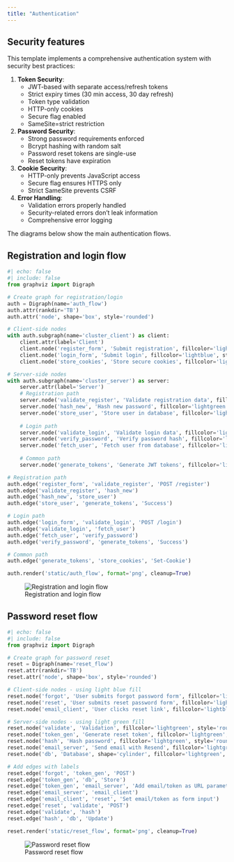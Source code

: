```yaml
---
title: "Authentication"
---
```


## Security features

This template implements a comprehensive authentication system with security best practices:

1. **Token Security**:
   - JWT-based with separate access/refresh tokens
   - Strict expiry times (30 min access, 30 day refresh)
   - Token type validation
   - HTTP-only cookies
   - Secure flag enabled
   - SameSite=strict restriction

2. **Password Security**:
   - Strong password requirements enforced
   - Bcrypt hashing with random salt
   - Password reset tokens are single-use
   - Reset tokens have expiration

3. **Cookie Security**:
   - HTTP-only prevents JavaScript access
   - Secure flag ensures HTTPS only
   - Strict SameSite prevents CSRF

4. **Error Handling**:
   - Validation errors properly handled
   - Security-related errors don't leak information
   - Comprehensive error logging
   
The diagrams below show the main authentication flows.

## Registration and login flow

``` python
#| echo: false
#| include: false
from graphviz import Digraph

# Create graph for registration/login
auth = Digraph(name='auth_flow')
auth.attr(rankdir='TB')
auth.attr('node', shape='box', style='rounded')

# Client-side nodes
with auth.subgraph(name='cluster_client') as client:
    client.attr(label='Client')
    client.node('register_form', 'Submit registration', fillcolor='lightblue', style='rounded,filled')
    client.node('login_form', 'Submit login', fillcolor='lightblue', style='rounded,filled')
    client.node('store_cookies', 'Store secure cookies', fillcolor='lightblue', style='rounded,filled')

# Server-side nodes
with auth.subgraph(name='cluster_server') as server:
    server.attr(label='Server')
    # Registration path
    server.node('validate_register', 'Validate registration data', fillcolor='lightgreen', style='rounded,filled')
    server.node('hash_new', 'Hash new password', fillcolor='lightgreen', style='rounded,filled')
    server.node('store_user', 'Store user in database', fillcolor='lightgreen', style='rounded,filled')
    
    # Login path
    server.node('validate_login', 'Validate login data', fillcolor='lightgreen', style='rounded,filled')
    server.node('verify_password', 'Verify password hash', fillcolor='lightgreen', style='rounded,filled')
    server.node('fetch_user', 'Fetch user from database', fillcolor='lightgreen', style='rounded,filled')
    
    # Common path
    server.node('generate_tokens', 'Generate JWT tokens', fillcolor='lightgreen', style='rounded,filled')

# Registration path
auth.edge('register_form', 'validate_register', 'POST /register')
auth.edge('validate_register', 'hash_new')
auth.edge('hash_new', 'store_user')
auth.edge('store_user', 'generate_tokens', 'Success')

# Login path
auth.edge('login_form', 'validate_login', 'POST /login')
auth.edge('validate_login', 'fetch_user')
auth.edge('fetch_user', 'verify_password')
auth.edge('verify_password', 'generate_tokens', 'Success')

# Common path
auth.edge('generate_tokens', 'store_cookies', 'Set-Cookie')

auth.render('static/auth_flow', format='png', cleanup=True)
```

![Registration and login flow](static/auth_flow.png)

## Password reset flow

``` python
#| echo: false
#| include: false
from graphviz import Digraph

# Create graph for password reset
reset = Digraph(name='reset_flow')
reset.attr(rankdir='TB')
reset.attr('node', shape='box', style='rounded')

# Client-side nodes - using light blue fill
reset.node('forgot', 'User submits forgot password form', fillcolor='lightblue', style='rounded,filled')
reset.node('reset', 'User submits reset password form', fillcolor='lightblue', style='rounded,filled')
reset.node('email_client', 'User clicks reset link', fillcolor='lightblue', style='rounded,filled')

# Server-side nodes - using light green fill
reset.node('validate', 'Validation', fillcolor='lightgreen', style='rounded,filled')
reset.node('token_gen', 'Generate reset token', fillcolor='lightgreen', style='rounded,filled')
reset.node('hash', 'Hash password', fillcolor='lightgreen', style='rounded,filled')
reset.node('email_server', 'Send email with Resend', fillcolor='lightgreen', style='rounded,filled')
reset.node('db', 'Database', shape='cylinder', fillcolor='lightgreen', style='filled')

# Add edges with labels
reset.edge('forgot', 'token_gen', 'POST')
reset.edge('token_gen', 'db', 'Store')
reset.edge('token_gen', 'email_server', 'Add email/token as URL parameter')
reset.edge('email_server', 'email_client')
reset.edge('email_client', 'reset', 'Set email/token as form input')
reset.edge('reset', 'validate', 'POST')
reset.edge('validate', 'hash')
reset.edge('hash', 'db', 'Update')

reset.render('static/reset_flow', format='png', cleanup=True)
```

![Password reset flow](static/reset_flow.png)
